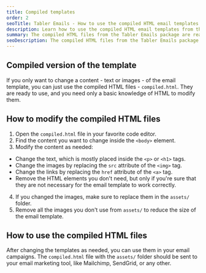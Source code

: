 ```yaml
---
title: Compiled templates
order: 2
seoTitle: Tabler Emails - How to use the compiled HTML email templates
description: Learn how to use the compiled HTML email templates from the Tabler Emails package.
summary: The compiled HTML files from the Tabler Emails package are ready to use in your email marketing campaigns. This guide explains how to use them effectively.
seoDescription: The compiled HTML files from the Tabler Emails package are ready to use in your email marketing campaigns. This guide explains how to use them effectively.
---
```


## Compiled version of the template

If you only want to change a content - text or images - of the email template, you can just use the compiled HTML files - `compiled.html`. They are ready to use, and you need only a basic knowledge of HTML to modify them.

## How to modify the compiled HTML files

1. Open the `compiled.html` file in your favorite code editor.
2. Find the content you want to change inside the `<body>` element.
3. Modify the content as needed:
* Change the text, which is mostly placed inside the `<p>` or `<h1>` tags.
* Change the images by replacing the `src` attribute of the `<img>` tag.
* Change the links by replacing the `href` attribute of the `<a>` tag.
* Remove the HTML elements you don't need, but only if you're sure that they are not necessary for the email template to work correctly.
4. If you changed the images, make sure to replace them in the `assets/` folder.
5. Remove all the images you don't use from `assets/` to reduce the size of the email template.

## How to use the compiled HTML files

After changing the templates as needed, you can use them in your email campaigns.
The `compiled.html` file with the `assets/` folder should be sent to your email marketing tool, like Mailchimp, SendGrid, or any other.
